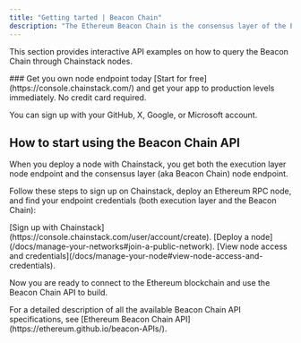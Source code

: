 ---
title: "Getting tarted | Beacon Chain"
description: "The Ethereum Beacon Chain is the consensus layer of the Ethereum blockchain. The Beacon Chain is responsible for things like block and attestation handling, running the fork choice algorithm, and managing rewards and penalties."
---

This section provides interactive API examples on how to query the Beacon Chain through Chainstack nodes.

<Check>
### Get you own node endpoint today
  [Start for free](https://console.chainstack.com/) and get your app to production levels immediately. No credit card required.

  You can sign up with your GitHub, X, Google, or Microsoft account.
</Check>

## How to start using the Beacon Chain API

When you deploy a node with Chainstack, you get both the execution layer node endpoint and the consensus layer (aka Beacon Chain) node endpoint.

Follow these steps to sign up on Chainstack, deploy an Ethereum RPC node, and find your endpoint credentials (both execution layer and the Beacon Chain):

<Steps>
<Step>
[Sign up with Chainstack](https://console.chainstack.com/user/account/create).
</Step>
<Step>
[Deploy a node](/docs/manage-your-networks#join-a-public-network).
</Step>
<Step>
[View node access and credentials](/docs/manage-your-node#view-node-access-and-credentials).
</Step>
</Steps>

Now you are ready to connect to the Ethereum blockchain and use the Beacon Chain API to build.

<Info>
  For a detailed description of all the available Beacon Chain API specifications, see [Ethereum Beacon Chain API](https://ethereum.github.io/beacon-APIs/).
</Info>
